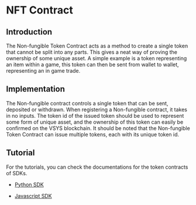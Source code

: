 <!-- KEYWORDS: Non-Fungible Token Smart Contract -->

# NFT Contract


## Introduction

The Non-fungible Token Contract acts as a method to create a single token that cannot be split into any parts. This gives a neat way of proving the ownership of some unique asset. A simple example is a token representing an item within a game, this token can then be sent from wallet to wallet, representing an in game trade.


## Implementation

The Non-fungible contract controls a single token that can be sent, deposited or withdrawn. When registering a Non-fungible contract, it takes in no inputs. The token id of the issued token should be used to represent some form of unique asset, and the ownership of this token can easily be confirmed on the VSYS blockchain. It should be noted that the Non-fungible Token Contract can issue multiple tokens, each with its unique token id.


## Tutorial

For the tutorials, you can check the documentations for the token contracts of SDKs.

- [Python SDK](https://github.com/virtualeconomy/py-vsys/blob/main/doc/smart_contract/nft_ctrt.md)

- [Javascript SDK](https://github.com/virtualeconomy/js-vsys/blob/main/doc/smart_contract/nft_ctrt.md)
